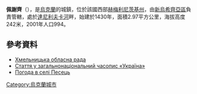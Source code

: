 {{coord|48|46|22|N|27|11|38|E|scale:100000|display=title}}

'''佩謝齊'''（{{lang-uk|Песець}}），是[[烏克蘭|烏克蘭]]的城鎮，位於該國西部[[赫梅利尼茨基州|赫梅利尼茨基州]]，由[[新烏希齊亞區|新烏希齊亞區]]負責管轄，處於[[達尼利夫卡河|達尼利夫卡河]]畔，始建於1430年，面積2.97平方公里，海拔高度242米，2001年人口994。

==參考資料==
* [https://web.archive.org/web/20160508153343/http://oblrada.km.ua/ Хмельницька обласна рада]
* [http://ukraine.webstil.info/news.php?action=newsdescription&target=234&spec=news Стаття у загальнонаціональний часопис «Україна»]{{dead link|date=2017年11月 |bot=InternetArchiveBot |fix-attempted=yes }}
* [http://weather.in.ua/ua/hmel'nickaja/20050 Погода в селі Песець] {{Wayback|url=http://weather.in.ua/ua/hmel%27nickaja/20050 |date=20111220101009 }}

{{Ukraine-geo-stub}}
[[Category:烏克蘭城市|Category:烏克蘭城市]]